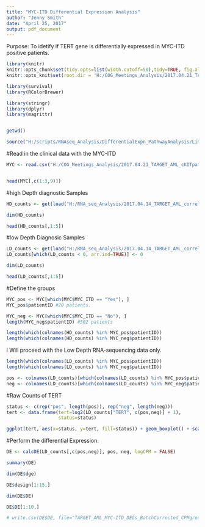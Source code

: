 ```yaml
---
title: "MYC-ITD Differential Expression Analysis"
author: "Jenny Smith"
date: "April 25, 2017"
output: pdf_document
---
```



Purpose: To idetify if TERT gene is differentially expressed in MYC-ITD positive patients. 

```r
library(knitr)
knitr::opts_chunk$set(tidy.opts=list(width.cutoff=50),tidy=TRUE, fig.align='center')
knitr::opts_knit$set(root.dir = 'H:/COG_Meetings_Analysis/2017.04.21_TARGET_AML_cKITpatients/')
```


```r
library(survival)
library(RColorBrewer)

library(stringr)
library(dplyr)
library(magrittr)


getwd()
```


```r
source("H:/scripts/RNAseq_Analysis/DifferentialExpn_PathwayAnalysis/Limma_DE_Function.r")
```


#Read in the clinical data with the MYC-ITD
```r
MYC <- read.csv("H:/COG_Meetings_Analysis/2017.04.21_TARGET_AML_cKITpatients/New_stratification_outcomes_updatedbyJS_2017.04.25.csv", stringsAsFactors = FALSE)


head(MYC[,c(1:3,9)])
```



#high Depth diagnostic Samples
```r
HD_counts <- get(load("H:/RNA_seq_Analysis/2017.04.14_TARGET_AML_correlationMSLN/ExpressionData/Dx_rawcounts_FilteredLowCounts_withGeneSymbol_TARGET_AML_Aug2014.RData"))

dim(HD_counts)
```

```r
head(HD_counts[,1:5])
```


#low Depth Diagnosic Samples
```r
LD_counts <- get(load("H:/RNA_seq_Analysis/2017.04.14_TARGET_AML_correlationMSLN/ExpressionData/combatAdjustedExp.RData"))
LD_counts[which(LD_counts < 0, arr.ind=TRUE)] <- 0

dim(LD_counts)
```

```r
head(LD_counts[,1:5])
```



#Define the groups 
```r
MYC_pos <- MYC[which(MYC$MYC_ITD == "Yes"), ]
MYC_pos$patientID #20 patients. 
```

```r
MYC_neg <- MYC[which(MYC$MYC_ITD == "No"), ]
length(MYC_neg$patientID) #502 patients
```


```r
length(which(colnames(HD_counts) %in% MYC_pos$patientID))
length(which(colnames(HD_counts) %in% MYC_neg$patientID))
```

I Will proceed with the Low Depth RNA-sequencing data only. 
```r
length(which(colnames(LD_counts) %in% MYC_pos$patientID))
length(which(colnames(LD_counts) %in% MYC_neg$patientID))

pos <- colnames(LD_counts)[which(colnames(LD_counts) %in% MYC_pos$patientID)] #11
neg <- colnames(LD_counts)[which(colnames(LD_counts) %in% MYC_neg$patientID)] #292 
```

#Raw  Counts of TERT 
```r
status <- c(rep("pos", length(pos)), rep("neg", length(neg)))
tert <- data.frame(tert=log2(LD_counts["TERT", c(pos,neg)] + 1), 
                   status=status)

ggplot(tert, aes(x=status, y=tert, fill=status)) + geom_boxplot() + scale_y_continuous(limits = c(0,10)) + labs(title="TERT Expression in MYC-ITD AML", x="MYC-ITD Status", y="Log2 Read Counts") + theme_bw()
```


#Perform the differential Expression. 

```r
DE <- calcDE(LD_counts[,c(pos,neg)], pos, neg, logCPM = FALSE)

summary(DE)
```


```r
dim(DE$dge)
```

```r
DE$design[1:15,]
```

```r
dim(DE$DE)
```


```r
DE$DE[1:10,]
```


```r
# write.csv(DE$DE, file="TARGET_AML_MYC-ITD_DEGs_BatchCorrected_CPMgreaterthan1Filter_25April2017.csv")
```




